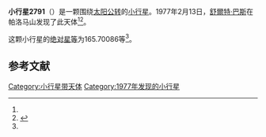 {{Infobox planet
| bgcolour = #FFFFC0
| name = 2791 Paradise
| symbol = 
| image = 
| caption = 
| discovery = yes
| discovery_ref = 
| discoverer = [[舒爾特·巴斯|舒爾特·巴斯]]
| discovery_site = [[帕洛马山|帕洛马山]] 
| discovered = 1977年2月13日
| designations = yes
| mp_name = 
| named_after = 
| alt_names = 
| mp_category = [[主带小行星|主带小行星]]
| orbit_ref = <ref name="a">[http://ssd.jpl.nasa.gov/sbdb.cgi?sstr=2791 2791 Paradise] {{Wayback|url=http://ssd.jpl.nasa.gov/sbdb.cgi?sstr=2791 |date=20200820011546 }}，小行星數據庫瀏覽器（JPL Small-Body Database Browser）－[[美国国家航空航天局|美国国家航空航天局]]喷气推进实验室</ref>
| epoch = 2456400.5 (2013年4月18日更新)
| aphelion = {{convert|2.8092372|AU|km|3|abbr=on|lk=out}}
| perihelion = {{convert|1.9819782|AU|km|3|abbr=on}}
| semimajor = {{convert|2.3956077|AU|km|3|abbr=on}}
| eccentricity = 0.1726616
| period = 1354.322167 [[日|日]]<br />3.71[[儒略年|儒略年]]
| avg_speed = 
| inclination = 31.08162
| asc_node = 336.12856
| mean_anomaly = 
| arg_peri = 165.70086
| satellites = 
| physical_characteristics = yes
| dimensions = 
| mass = 
| density = 
| surface_grav = 
| escape_velocity = 
| sidereal_day = 
| axial_tilt = 
| pole_ecliptic_lat = 
| pole_ecliptic_lon = 
| albedo = 
| temperatures= 
| temp_name1 = 
| mean_temp_1 = 
| max_temp_1 = 
| temp_name2 = 
| max_temp_2 = 
| spectral_type = 
| abs_magnitude = 165.70086
}}

'''小行星2791'''（{{lang-en|2791 Paradise}}）是一颗围绕[[太阳|太阳]][[公转|公转]]的[[小行星|小行星]]。1977年2月13日，[[舒爾特·巴斯|舒爾特·巴斯]]在帕洛马山发现了此天体<ref name="a" /><ref>{{cite news|title=小行星列表|url=http://cfa-www.harvard.edu/iau/lists/NumberedMPs.txt|accessdate=2013-07-08|newspaper=哈佛大学|archive-date=2008-05-17|archive-url=https://web.archive.org/web/20080517010638/http://cfa-www.harvard.edu/iau/lists/NumberedMPs.txt|dead-url=no}}</ref>。

这颗小行星的[[绝对星等|绝对星等]]为165.70086等<ref name="a" />。

==参考文献==
{{reflist}}
{{Minor Planet Number|[[小行星2790|小行星2790]]|[[小行星2792|小行星2792]]}}

{{小天体}}

[[Category:小行星带天体|Category:小行星带天体]]
[[Category:1977年发现的小行星|Category:1977年发现的小行星]]

{{asteroid-stub}}